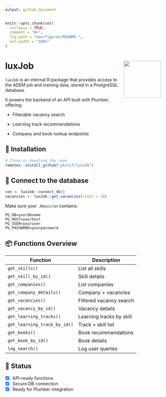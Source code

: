 ```yaml
---
output: github_document
---
```


<!-- README.md is generated from README.Rmd. Please edit that file -->

```r
knitr::opts_chunk$set(
  collapse = TRUE,
  comment = "#>",
  fig.path = "man/figures/README-",
  out.width = "100%"
)
```

# luxJob <img src="man/figures/logo.png" align="right" height="120" />


<!-- badges: start -->
<!-- badges: end -->
`luxJob` is an internal R package that provides access to the ADEM job
and training data, stored in a PostgreSQL database.

It powers the backend of an API built with Plumber, offering: 

- Filterable vacancy search

- Learning track recommendations 

- Company and book lookup endpoints

## 🚀 Installation

``` r
# Clone or download the repo
remotes::install_github("pkinif/luxJob")
```

## 🔌 Connect to the database

``` r
con <- luxJob::connect_db()
vacancies <- luxJob::get_vacancies(limit = 10)
```

Make sure your `.Renviron` contains:

    PG_DB=yourdbname
    PG_HOST=yourhost
    PG_USER=youruser
    PG_PASSWORD=yourpassword

## 📦 Functions Overview

| Function                     | Description              |
|------------------------------|--------------------------|
| `get_skills()`               | List all skills          |
| `get_skill_by_id()`          | Skill details            |
| `get_companies()`            | List companies           |
| `get_company_details()`      | Company + vacancies      |
| `get_vacancies()`            | Filtered vacancy search  |
| `get_vacancy_by_id()`        | Vacancy details          |
| `get_learning_tracks()`      | Learning tracks by skill |
| `get_learning_track_by_id()` | Track + skill list       |
| `get_books()`                | Book recommendations     |
| `get_book_by_id()`           | Book details             |
| `log_search()`               | Log user queries         |

## 🧪 Status

- [x] API-ready functions
- [x] Secure DB connection
- [x] Ready for Plumber integration
